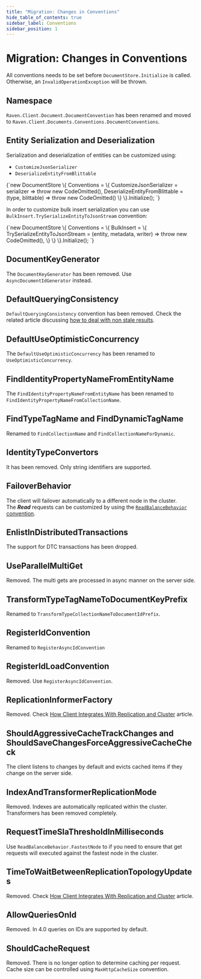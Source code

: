 ```yaml
---
title: "Migration: Changes in Conventions"
hide_table_of_contents: true
sidebar_label: Conventions
sidebar_position: 1
---
```



# Migration: Changes in Conventions

All conventions needs to be set before `DocumentStore.Initialize` is called.   
Otherwise, an `InvalidOperationException` will be thrown.

## Namespace

`Raven.Client.Document.DocumentConvention` has been renamed and moved to `Raven.Client.Documents.Conventions.DocumentConventions`.



## Entity Serialization and Deserialization

Serialization and deserialization of entities can be customized using:

- `CustomizeJsonSerializer`
- `DeserializeEntityFromBlittable`

<TabItem value="serialization_1" label="serialization_1">
<CodeBlock language="csharp">
{`new DocumentStore
\{
    Conventions =
    \{
        CustomizeJsonSerializer = serializer => throw new CodeOmitted(),
        DeserializeEntityFromBlittable = (type, blittable) => throw new CodeOmitted()
    \}
\}.Initialize();
`}
</CodeBlock>
</TabItem>   

In order to customize bulk insert serialization you can use `BulkInsert.TrySerializeEntityToJsonStream` convention:

<TabItem value="serialization_2" label="serialization_2">
<CodeBlock language="csharp">
{`new DocumentStore
\{
    Conventions =
    \{
        BulkInsert =
        \{
            TrySerializeEntityToJsonStream = (entity, metadata, writer) => throw new CodeOmitted(),
        \}
    \}
\}.Initialize();
`}
</CodeBlock>
</TabItem>   



## DocumentKeyGenerator

The `DocumentKeyGenerator` has been removed. Use `AsyncDocumentIdGenerator` instead.



## DefaultQueryingConsistency

`DefaultQueryingConsistency` convention has been removed. Check the related article discussing [how to deal with non stale results](../../indexes/stale-indexes.mdx).



## DefaultUseOptimisticConcurrency

The `DefaultUseOptimisticConcurrency` has been renamed to `UseOptimisticConcurrency`.



## FindIdentityPropertyNameFromEntityName

The `FindIdentityPropertyNameFromEntityName` has been renamed to `FindIdentityPropertyNameFromCollectionName`.



## FindTypeTagName and FindDynamicTagName

Renamed to `FindCollectionName` and `FindCollectionNameForDynamic`.



## IdentityTypeConvertors

It has been removed. Only string identifiers are supported.



## FailoverBehavior

The client will failover automatically to a different node in the cluster.  
The ***Read*** requests can be customized by using the [`ReadBalanceBehavior` convention](../../client-api/configuration/load-balance-and-failover.mdx).  



## EnlistInDistributedTransactions

The support for DTC transactions has been dropped.



## UseParallelMultiGet

Removed. The multi gets are processed in async manner on the server side.



## TransformTypeTagNameToDocumentKeyPrefix

Renamed to `TransformTypeCollectionNameToDocumentIdPrefix`.



## RegisterIdConvention

Renamed to `RegisterAsyncIdConvention`



## RegisterIdLoadConvention

Removed. Use `RegisterAsyncIdConvention`.



## ReplicationInformerFactory

Removed. Check [How Client Integrates With Replication and Cluster](../../client-api/cluster/how-client-integrates-with-replication-and-cluster.mdx) article.



## ShouldAggressiveCacheTrackChanges and ShouldSaveChangesForceAggressiveCacheCheck

The client listens to changes by default and evicts cached items if they change on the server side.



## IndexAndTransformerReplicationMode

Removed. Indexes are automatically replicated within the cluster. Transformers has been removed completely.



## RequestTimeSlaThresholdInMilliseconds

Use `ReadBalanceBehavior.FastestNode` to if you need to ensure that get requests will executed against the fastest node in the cluster.



## TimeToWaitBetweenReplicationTopologyUpdates

Removed. Check [How Client Integrates With Replication and Cluster](../../client-api/cluster/how-client-integrates-with-replication-and-cluster.mdx) article.



## AllowQueriesOnId

Removed. In 4.0 queries on IDs are supported by default.



## ShouldCacheRequest

Removed. There is no longer option to determine caching per request. Cache size can be controlled using `MaxHttpCacheSize` convention.




